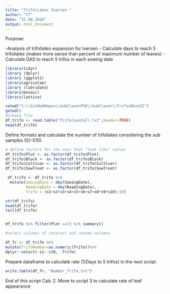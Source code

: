 ```yaml
---
title: "Trifoliates Iversen "
author: "CT"
date: "31.08.2016"
output: html_document
---
```


Purpose:

-Analysis of trifoliates expansion for Iversen
- Calculate days to reach 5 trifoliates (makes more sense than percent of maximum number of leaves)
- Calculate DAS to reach 5 trifos in each sowing date 
 
```r
library(tidyr)
library (dplyr)
library (ggplot2)
library(agricolae)
library (lubridate)
library(mosaic)
library(lattice)
```



```r
setwd("C:\\GitHubRepos\\SubCloverPhD\\SubClover\\TrifosNineI2")
getwd()
#create file
df_trifo <- read.table("TrifoCountall.txt",header=TRUE)
head(df_trifo)


```
Define formats and calculate the number of trifoliates considering the sub samples (S1-S10)

```r


# define factors for the ones that "look like" values
df_trifo$Plot <- as.factor(df_trifo$Plot)
df_trifo$Block <- as.factor(df_trifo$Block)
df_trifo$Cultivar <- as.factor(df_trifo$Cultivar)
df_trifo$SowTreat <- as.factor(df_trifo$SowTreat)

 df_trifo <- df_trifo %>%
  mutate(SowingDate = dmy(SowingDate), 
         ReadingDate = dmy(ReadingDate),
         Trifo = (s1+s2+s3+s4+s5+s6+s7+s8+s9+s10)/10)

str(df_trifo)
head(df_trifo)
tail(df_trifo)


df_trifo %>% filter(Plot ==1) %>% summary()

#select columns of interest and rename columns 

df_Tr <- df_trifo %>%
mutate(TrifoNumber=as.numeric(Trifo))%>%
dplyr::select(-s1:-s10, -Trifo)
```



Prepare dataframe to calculate rate (1/Days to 5 trifos) in the next script.


```r
write.table(df_Tr, "Number_Trifo.txt")


```


End of this script Calc 2. 
Move to script 3 to calculate rate of leaf appearance 
